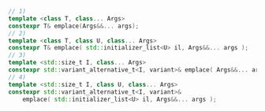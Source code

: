 ```cpp
// 1)
template <class T, class... Args>
constexpr T& emplace(Args&&... args);
// 2)
template <class T, class U, class... Args>
constexpr T& emplace( std::initializer_list<U> il, Args&&... args );
// 3)
template <std::size_t I, class... Args>
constexpr std::variant_alternative_t<I, variant>& emplace( Args&&... args );
// 4)
template <std::size_t I, class U, class... Args>
constexpr std::variant_alternative_t<I, variant>&
    emplace( std::initializer_list<U> il, Args&&... args );
```